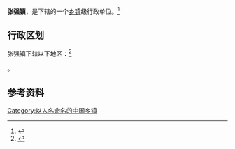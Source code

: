 {{中国乡级行政区|21/01/23/102/000}}

'''张强镇'''，是{{PRC admin/fullname|21/01/23/102/000|3}}下辖的一个[[乡镇|乡镇]]级行政单位。<ref>{{PRC admin/ref sgc|{{PRC admin/parent|21/01/23/102/000}}}}</ref>

== 行政区划 ==

张强镇下辖以下地区：<ref>{{PRC admin/ref sgc|21/01/23/102/000}}</ref>

{{PRC admin/children|21/01/23/102/000}}。

== 参考资料 ==

{{reflist}}

{{行政区划小作品}}
{{PRC admin/navcat|21/01/23/102/000}}

[[Category:以人名命名的中国乡镇|Category:以人名命名的中国乡镇]]
